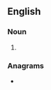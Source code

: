 ==English==

===Noun===
{{head|en|noun plural form}}

# {{plural of|muscle fiber|lang=en}}

===Anagrams===
* {{anagrams|en|muscle fibres}}